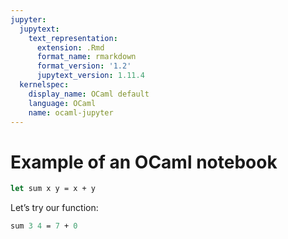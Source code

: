 ```yaml
---
jupyter:
  jupytext:
    text_representation:
      extension: .Rmd
      format_name: rmarkdown
      format_version: '1.2'
      jupytext_version: 1.11.4
  kernelspec:
    display_name: OCaml default
    language: OCaml
    name: ocaml-jupyter
---
```


# Example of an OCaml notebook

```ocaml
let sum x y = x + y
```

Let's try our function:

```ocaml
sum 3 4 = 7 + 0
```
